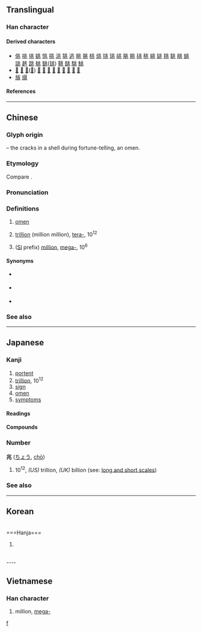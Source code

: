 {{also|𫤬}}
{{character info}}
==Translingual==

===Han character===
{{Han char|rn=10|rad=儿|as=04|sn=6|four=32113|canj=LMUO|ids=⿻儿⿱丷八,⿻儿⿰冫⿱丿丶}}

====Derived characters====
* [[佻]] [[咷]] [[垗]] [[姚]] [[恌]] [[挑]] [[洮]] [[狣]] [[逃]] [[晀]] [[朓]] [[桃]] [[烑]] [[㸠]] [[珧]] [[祧]] [[脁]] [[眺]] [[䂪]] [[䄻]] [[絩]] [[罀]] [[䍮]] [[聎]] [[䑬]] [[䖴]] [[誂]] [[趒]] [[跳]] [[䠷]] [[銚]]([[铫]]) [[鞉]] [[餆]] [[駣]] [[鮡]]
* [[𡭰]] [[覜]] [[頫]]([[𫖯]]) [[鴵]] [[鼗]] [[宨]] [[庣]] [[晁]] [[㿡]] [[窕]] [[筄]] [[雿]]
* [[旐]] [[繉]]

====References====
{{Han ref|kx=0124.030|dkj=01347|dj=0260.040|hdz=10268.020|uh=5146}}

----

==Chinese==
{{zh-forms}}
{{zh-wp}}
{{zh-wp|zh:兆 (前綴)|en:Mega-}}

===Glyph origin===
{{Han etym}}
{{liushu|p}} – the cracks in a shell during fortune-telling, an omen.

===Etymology===
Compare {{cog|cdm|ह्रावःसा||to forebode; to portend ill fortune|tr=hrawʔ‑}}.

===Pronunciation===
{{zh-pron
|m=zhào
|c=siu6
|h=pfs=seu
|md=diêu
|mn=xm,zz,tw:tiāu/qz:tiǎu
|mn-t=diao6/diou6
|mn-t_note=diao6 - Shantou; diou6 - Chaozhou
|mc=y
|oc=y
|ma=
|cat=n,num
}}

===Definitions===
{{zh-hanzi}}

# [[omen]]
# {{lb|zh|chiefly|Taiwan}} [[trillion]] (million million), [[tera-]], 10<sup>12</sup>
# {{lb|zh|Mainland China}} ([[International System of Units|SI]] prefix) [[million]], [[mega-]], 10<sup>6</sup>

====Synonyms====
* {{sense|trillion}} {{q|Mainland China}} {{zh-l|萬億}}
* {{sense|tera-}} {{q|Mainland China}} {{zh-l|太}}
* {{sense|mega-}} {{q|Taiwan}} {{zh-l|百萬}}

===See also===
{{zh-numerals-10^4}}

{{cln|zh|numeral symbols}}

----

==Japanese==
{{wp|lang=ja}}

===Kanji===
{{ja-kanji|grade=4|rs=儿04}}

# [[portent]]
# [[trillion]], 10<sup>12</sup>
# [[sign]]
# [[omen]]
# [[symptom]]s

====Readings====
{{ja-readings
|goon=じょう<でう
|kanon=ちょう<てう
|kun=きざ-す, きざ-し
|nanori=とき, よし
}}

====Compounds====
{{der4|ja|
|{{ja-r|兆%候|ちょう%こう|[[symptom]], [[indication]]}}
|{{ja-r|兆%民|ちょう%みん|[[everybody]]}}
|{{ja-r|慶%兆|けい%ちょう|[[auspicious]] [[omen]]}}
|{{ja-r|吉%兆|きっ%ちょう|[[good]] [[omen]], [[auspicious]]}}
|{{ja-r|兆し|きざし|[[sign]], [[omen]]}}
|{{ja-r|凶%兆|きょう%ちょう|[[ill]] [[omen]], [[inauspicious]]}}
|{{ja-r|億%兆|おく%ちょう|[[the masses]], the [[people]]}}
|{{ja-r|衰%兆|すい%ちょう|[[signs]] of [[decline]]}}
|{{ja-r|前%兆|ぜん%ちょう|[[harbinger]]}}
|{{ja-r|瑞%兆|ずい%ちょう|[[felicitous]] [[omen]]}}
}}

===Number===
'''兆''' ([[ちょう]], [[chō]])

# 10<sup>12</sup>, ''(US)'' trillion, ''(UK)'' billion (see: [[w:long and short scales|long and short scales]])
#:{{ja-usex|５０００'''兆'''円欲しい！|ご-せん-'''ちょう'''-えん ほし.い！|I want 5,000,'''000,000,000,000''' yen!}}

===See also===
{{ja-number-number:兆}}

[[Category:Japanese numeral symbols|f]]

----

==Korean==
<br />
===Hanja===
{{ko-hanja|조}}

#{{ko-hanja form of|조|a trillion}}

<br />
----

==Vietnamese==

===Han character===
{{vi-readings|reading=[[triệu]], [[diệu]], [[điềm]], [[giệu]]|rs=儿04}}

# million, [[mega-]]